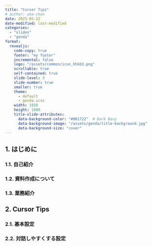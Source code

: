 ```yaml
---
title: "Cursor Tips"
# author: uma-chan
date: 2025-05-22
date-modified: last-modified
categories:
  - "slides"
  - "genda"
format:
  revealjs:
    code-copy: true
    footer: "my footer"
    incremental: false
    logo: "/assets/common/icon_hhkb3.png"
    scrollable: true
    self-contained: true
    slide-level: 3
    slide-number: true
    smaller: true
    theme:
      - default
      - genda.scss
    width: 1920
    height: 1080
    title-slide-attributes:
      data-background-color: "#001722"  # Dark Navy
      data-background-image: "/assets/genda/title-background.jpg"
      data-background-size: "cover"
---
```


## 1. はじめに

### 1.1. 自己紹介

### 1.2. 資料作成について

### 1.3. 業務紹介

## 2. Cursor Tips

### 2.1. 基本設定

### 2.2. 対話しやすくする設定
